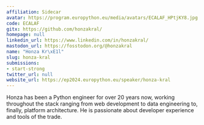 ```yaml
---
affiliation: Sidecar
avatar: https://program.europython.eu/media/avatars/ECALAF_HPtjKY8.jpg
code: ECALAF
gitx: https://github.com/honzakral/
homepage: null
linkedin_url: https://www.linkedin.com/in/honzakral/
mastodon_url: https://fosstodon.org/@honzakral
name: "Honza Kr\xE1l"
slug: honza-kral
submissions:
- start-strong
twitter_url: null
website_url: https://ep2024.europython.eu/speaker/honza-kral
---
```


Honza has been a Python engineer for over 20 years now, working throughout the stack ranging from web development to data engineering to, finally, platform architecture. He is passionate about developer experience and tools of the trade.
